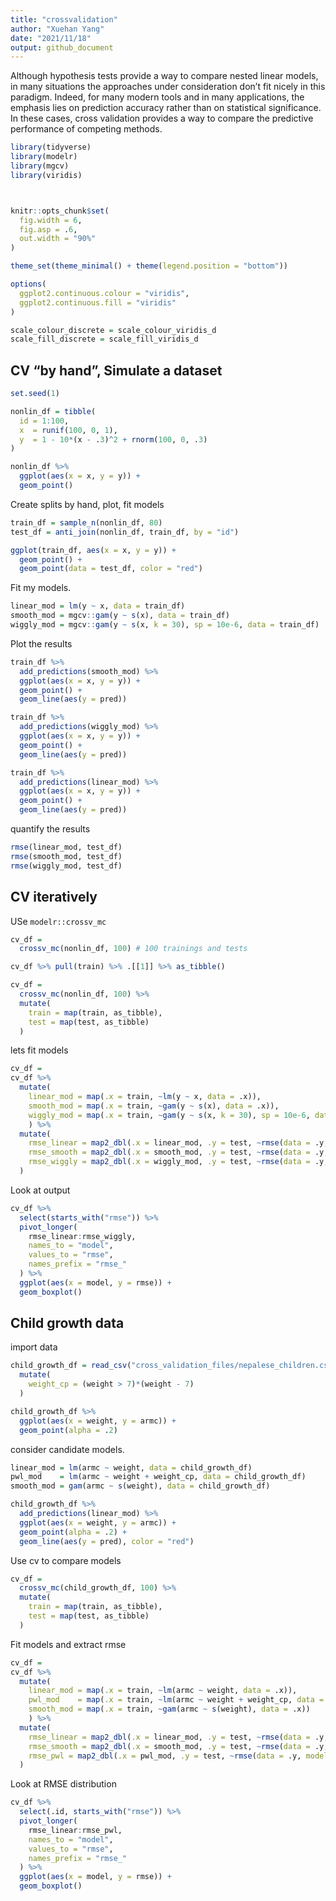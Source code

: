 ```yaml
---
title: "crossvalidation"
author: "Xuehan Yang"
date: "2021/11/18"
output: github_document
---
```


Although hypothesis tests provide a way to compare nested linear models, in many situations the approaches under consideration don’t fit nicely in this paradigm. Indeed, for many modern tools and in many applications, the emphasis lies on prediction accuracy rather than on statistical significance. In these cases, cross validation provides a way to compare the predictive performance of competing methods.

```r
library(tidyverse)
library(modelr)
library(mgcv)
library(viridis)



knitr::opts_chunk$set(
  fig.width = 6,
  fig.asp = .6,
  out.width = "90%"
)

theme_set(theme_minimal() + theme(legend.position = "bottom"))

options(
  ggplot2.continuous.colour = "viridis",
  ggplot2.continuous.fill = "viridis"
)

scale_colour_discrete = scale_colour_viridis_d
scale_fill_discrete = scale_fill_viridis_d
```

## CV "by hand", Simulate a dataset

```r
set.seed(1)

nonlin_df = tibble(
  id = 1:100,
  x  = runif(100, 0, 1),
  y  = 1 - 10*(x - .3)^2 + rnorm(100, 0, .3)  
)

nonlin_df %>% 
  ggplot(aes(x = x, y = y)) +
  geom_point()
```

Create splits by hand, plot, fit models

```r
train_df = sample_n(nonlin_df, 80)
test_df = anti_join(nonlin_df, train_df, by = "id")

ggplot(train_df, aes(x = x, y = y)) +
  geom_point() +
  geom_point(data = test_df, color = "red")

```

Fit my models.

```r
linear_mod = lm(y ~ x, data = train_df)
smooth_mod = mgcv::gam(y ~ s(x), data = train_df)
wiggly_mod = mgcv::gam(y ~ s(x, k = 30), sp = 10e-6, data = train_df)
```

Plot the results

```r
train_df %>% 
  add_predictions(smooth_mod) %>% 
  ggplot(aes(x = x, y = y)) +
  geom_point() +
  geom_line(aes(y = pred))
```

```r
train_df %>% 
  add_predictions(wiggly_mod) %>% 
  ggplot(aes(x = x, y = y)) +
  geom_point() +
  geom_line(aes(y = pred))
```

```r
train_df %>% 
  add_predictions(linear_mod) %>% 
  ggplot(aes(x = x, y = y)) +
  geom_point() +
  geom_line(aes(y = pred))
```

quantify the results

```r
rmse(linear_mod, test_df)
rmse(smooth_mod, test_df)
rmse(wiggly_mod, test_df)
```

## CV iteratively

USe `modelr::crossv_mc`

```r
cv_df = 
  crossv_mc(nonlin_df, 100) # 100 trainings and tests

cv_df %>% pull(train) %>% .[[1]] %>% as_tibble()
```

```r
cv_df = 
  crossv_mc(nonlin_df, 100) %>% 
  mutate(
    train = map(train, as_tibble),
    test = map(test, as_tibble)
  )
```

lets fit models

```r
cv_df = 
cv_df %>% 
  mutate(
    linear_mod = map(.x = train, ~lm(y ~ x, data = .x)),
    smooth_mod = map(.x = train, ~gam(y ~ s(x), data = .x)),
    wiggly_mod = map(.x = train, ~gam(y ~ s(x, k = 30), sp = 10e-6, data = .x))
    ) %>% 
  mutate(
    rmse_linear = map2_dbl(.x = linear_mod, .y = test, ~rmse(data = .y, model = .x)),
    rmse_smooth = map2_dbl(.x = smooth_mod, .y = test, ~rmse(data = .y, model = .x)),
    rmse_wiggly = map2_dbl(.x = wiggly_mod, .y = test, ~rmse(data = .y, model = .x))
  )
```

Look at output
```r
cv_df %>% 
  select(starts_with("rmse")) %>% 
  pivot_longer(
    rmse_linear:rmse_wiggly,
    names_to = "model",
    values_to = "rmse",
    names_prefix = "rmse_"
  ) %>% 
  ggplot(aes(x = model, y = rmse)) +
  geom_boxplot()
```

## Child growth data

import data
```r
child_growth_df = read_csv("cross_validation_files/nepalese_children.csv") %>% 
  mutate(
    weight_cp = (weight > 7)*(weight - 7)
  )
```

```r
child_growth_df %>% 
  ggplot(aes(x = weight, y = armc)) +
  geom_point(alpha = .2)
```

consider candidate models.

```r
linear_mod = lm(armc ~ weight, data = child_growth_df)
pwl_mod    = lm(armc ~ weight + weight_cp, data = child_growth_df)
smooth_mod = gam(armc ~ s(weight), data = child_growth_df)
```

```r
child_growth_df %>% 
  add_predictions(linear_mod) %>% 
  ggplot(aes(x = weight, y = armc)) +
  geom_point(alpha = .2) +
  geom_line(aes(y = pred), color = "red")
```

Use cv to compare models

```r
cv_df = 
  crossv_mc(child_growth_df, 100) %>% 
  mutate(
    train = map(train, as_tibble),
    test = map(test, as_tibble)
  )
```

Fit models and extract rmse

```r
cv_df = 
cv_df %>% 
  mutate(
    linear_mod = map(.x = train, ~lm(armc ~ weight, data = .x)),
    pwl_mod    = map(.x = train, ~lm(armc ~ weight + weight_cp, data = .x)),
    smooth_mod = map(.x = train, ~gam(armc ~ s(weight), data = .x))
    ) %>% 
  mutate(
    rmse_linear = map2_dbl(.x = linear_mod, .y = test, ~rmse(data = .y, model = .x)),
    rmse_smooth = map2_dbl(.x = smooth_mod, .y = test, ~rmse(data = .y, model = .x)),
    rmse_pwl = map2_dbl(.x = pwl_mod, .y = test, ~rmse(data = .y, model = .x))
  )
```

Look at RMSE distribution

```r
cv_df %>% 
  select(.id, starts_with("rmse")) %>% 
  pivot_longer(
    rmse_linear:rmse_pwl,
    names_to = "model",
    values_to = "rmse",
    names_prefix = "rmse_"
  ) %>% 
  ggplot(aes(x = model, y = rmse)) +
  geom_boxplot()
```











